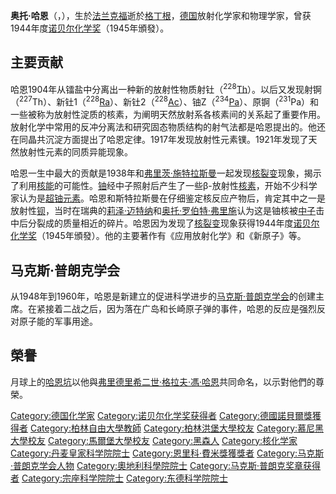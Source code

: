 {{Infobox scientist
| name = 奥托·哈恩<br />Otto Hahn
| image = Otto Hahn (Nobel).jpg
| caption = 哈恩于1944.
| image_size =
| birth_date = {{birth date|1879|03|08|df=yes}}
| birth_place = {{flag|德意志帝國|name=德國}}[[普魯士王國|普魯士王國]][[法兰克福|法兰克福]]
| death_date = {{nowrap|{{death date and age|1968|07|28|1879|03|08|df=yes}}}}
| death_place = {{FRG}}[[格丁根|格丁根]]
| nationality = {{FRG}}
| field = [[放射化学|放射化学]]<br/>[[核化学|核化学]]
| workplaces = [[伦敦大学学院|伦敦大学学院]]<br/>[[麦基尔大学|麦基尔大学]]<br/>[[柏林大学|柏林大学]]<br/>[[威廉皇帝学会|威廉皇帝学会化学学院]] <br/>[[马克斯·普朗克学会|马克斯·普朗克学会]]
| alma_mater = [[马堡大学|马堡大学]]
| doctoral_advisor = {{tsl|en|Theodor Zincke|}}
| academic_advisors = 伦敦大学学院的[[威廉·拉姆齐|威廉·拉姆齐]]<br/>蒙特利尔麦吉尔大学的[[欧内斯特·卢瑟福|欧内斯特·卢瑟福]]<br/>柏林大学的[[赫尔曼·埃米尔·费歇尔|赫尔曼·埃米尔·费歇尔]]
| doctoral_students = Roland Lindner<br />{{tsl|en|Walter Seelmann-Eggebert|}}<br />[[弗里茨·施特拉斯曼|弗里茨·施特拉斯曼]]<br />Karl Erik Zimen<br />{{tsl|en|Hans Joachim Born|}}<br/>Hans Götte<br/>{{tsl|en|Siegfried Flügge|}}<br />{{tsl|en|Nikolaus Riehl|}}
| known_for = 发现了放射性元素 <small>(1905–1921)</small><br/>Radioactive recoil <small>(1909)</small><br/>{{tsl|en|Fajans-Paneth-Hahn Law|}}<br/>[[镤|镤]] <small>(1917)</small><br/>[[核同质异能素|核同质异能素]] <small>(1921)</small><br />{{nowrap|''[[应用放射化学|应用放射化学]]'' <small>(1936)</small>}}<br/>[[核裂变|核裂变]] <small>(1938)</small>
| prizes = 埃米爾·費歇爾獎章 <small>(1919)</small><br />[[斯坦尼斯劳·坎尼扎罗|斯坦尼斯劳·坎尼扎罗]] Prize <small>(1939)</small><br/>[[尼古拉·哥白尼|尼古拉·哥白尼]] Prize <small>(1941)</small><br/>[[诺贝尔化学奖|诺贝尔化学奖]] <small>(1944)</small><br />[[马克斯·普朗克奖章|马克斯·普朗克奖章]] <small>(1949)</small><br />[[帕拉塞尔苏斯|帕拉塞尔苏斯]] Medal <small>(1952)</small><br/>Henri Becquerel Medal <small>(1952)</small><br />[[功勋勋章_(普鲁士)|功勳勳章]] <small>(1952)</small><br />{{nowrap|[[法拉第獎|法拉第獎]] <small>(1956)</small>}}<br />[[胡果·格老秀斯|胡果·格老秀斯]] Medal <small>(1958)</small><br />[[法國榮譽軍團勳章|法國榮譽軍團勳章]] <small>(1959)</small><br />[[恩里科·费米奖|恩里科·费米奖]] <small>(1966)</small>
| religion = [[信義宗|信義宗]]
| signature = Otto Hahn signature.svg
}}

'''奥托·哈恩'''（{{lang-de|'''Otto Hahn'''}}，{{bd|1879年|3月8日|1968年|7月28日}}），生於[[法兰克福|法兰克福]]逝於[[格丁根|格丁根]]，[[德国|德国]]放射化学家和物理学家，曾获1944年度[[诺贝尔化学奖|诺贝尔化学奖]]（1945年頒發）。

== 主要贡献 ==
哈恩1904年从镭盐中分离出一种新的放射性物质射钍（<sup>228</sup>[[钍|Th]]）。以后又发现射锕（<sup>227</sup>Th）、新钍1（<sup>228</sup>[[镭|Ra]]）、新钍2（<sup>228</sup>[[锕|Ac]]）、铀Z（<sup>234</sup>[[镤|Pa]]）、原锕（<sup>231</sup>Pa）和一些被称为放射性淀质的核素，为阐明天然放射系各核素间的关系起了重要作用。放射化学中常用的反冲分离法和研究固态物质结构的射气法都是哈恩提出的。他还在同晶共沉淀方面提出了哈恩定律。1917年发现放射性元素镤。1921年发现了天然放射性元素的同质异能现象。

哈恩一生中最大的贡献是1938年和[[弗里茨·施特拉斯曼|弗里茨·施特拉斯曼]]一起发现[[核裂变|核裂变]]现象，揭示了利用[[核能|核能]]的可能性。[[铀|铀]]经中子照射后产生了一些β-放射性[[核素|核素]]，开始不少科学家认为是[[超铀元素|超铀元素]]。哈恩和斯特拉斯曼在仔细鉴定核反应产物后，肯定其中之一是放射性[[钡|钡]]，当时在瑞典的[[莉泽·迈特纳|莉泽·迈特纳]]和[[奥托·罗伯特·弗里施|奥托·罗伯特·弗里施]]认为这是铀核被[[中子|中子]]击中后分裂成的质量相近的碎片。哈恩因为发现了[[核裂变|核裂变]]现象获得1944年度[[诺贝尔化学奖|诺贝尔化学奖]]（1945年頒發）。他的主要著作有《应用放射化学》和《新原子》等。

== 马克斯·普朗克学会 ==
从1948年到1960年，哈恩是新建立的促进科学进步的[[马克斯·普朗克学会|马克斯·普朗克学会]]的创建主席。在紧接着二战之后，因为落在广岛和长崎原子弹的事件，哈恩的反应是强烈反对原子能的军事用途。

== 榮譽 ==
月球上的[[哈恩_(月坑)|哈恩坑]]以他與[[弗里德里希二世·格拉夫·馮·哈恩|弗里德里希二世·格拉夫·馮·哈恩]]共同命名，以示對他們的尊榮。

{{原子核物理学}}
{{诺贝尔化学奖获得者(1926年-1950年)}}
{{恩里科·費米奖获得者}}
{{马克斯·普朗克奖章获得者}}

{{Authority control}}
{{DEFAULTSORT:Hahn, Otto}}
[[Category:德国化学家|Category:德国化学家]]
[[Category:诺贝尔化学奖获得者|Category:诺贝尔化学奖获得者]]
[[Category:德國諾貝爾獎獲得者|Category:德國諾貝爾獎獲得者]]
[[Category:柏林自由大學教師|Category:柏林自由大學教師]]
[[Category:柏林洪堡大學校友|Category:柏林洪堡大學校友]]
[[Category:慕尼黑大學校友|Category:慕尼黑大學校友]]
[[Category:馬爾堡大學校友|Category:馬爾堡大學校友]]
[[Category:黑森人|Category:黑森人]]
[[Category:核化学家|Category:核化学家]]
[[Category:丹麦皇家科学院院士|Category:丹麦皇家科学院院士]]
[[Category:恩里科·費米獎獲獎者|Category:恩里科·費米獎獲獎者]]
[[Category:马克斯·普朗克学会人物|Category:马克斯·普朗克学会人物]]
[[Category:奧地利科學院院士|Category:奧地利科學院院士]]
[[Category:马克斯·普朗克奖章获得者|Category:马克斯·普朗克奖章获得者]]
[[Category:宗座科学院院士|Category:宗座科学院院士]]
[[Category:东德科学院院士|Category:东德科学院院士]]